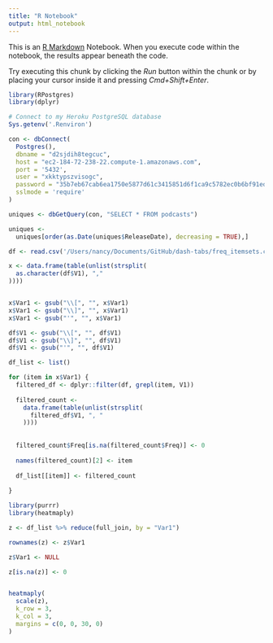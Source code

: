 ```yaml
---
title: "R Notebook"
output: html_notebook
---
```


This is an [R Markdown](http://rmarkdown.rstudio.com) Notebook. When you execute code within the notebook, the results appear beneath the code. 

Try executing this chunk by clicking the *Run* button within the chunk or by placing your cursor inside it and pressing *Cmd+Shift+Enter*. 

```r
library(RPostgres)
library(dplyr)

# Connect to my Heroku PostgreSQL database
Sys.getenv('.Renviron')

con <- dbConnect(
  Postgres(),
  dbname = "d2sjdih8tegcuc",
  host = "ec2-184-72-238-22.compute-1.amazonaws.com",
  port = '5432',
  user = "xkktypszvisogc",
  password = "35b7eb67cab6ea1750e5877d61c3415851d6f1ca9c5782ec0b6bf91ede8acbea",
  sslmode = 'require'
)

uniques <- dbGetQuery(con, "SELECT * FROM podcasts")

uniques <-
  uniques[order(as.Date(uniques$ReleaseDate), decreasing = TRUE),]

```

```r
df <- read.csv('/Users/nancy/Documents/GitHub/dash-tabs/freq_itemsets.csv', header=FALSE)


```

```r
x <- data.frame(table(unlist(strsplit(
  as.character(df$V1), ","
))))


x$Var1 <- gsub("\\[", "", x$Var1)
x$Var1 <- gsub("\\]", "", x$Var1)
x$Var1 <- gsub("'", "", x$Var1)

df$V1 <- gsub("\\[", "", df$V1)
df$V1 <- gsub("\\]", "", df$V1)
df$V1 <- gsub("'", "", df$V1)

df_list <- list()
```


```r
for (item in x$Var1) {
  filtered_df <- dplyr::filter(df, grepl(item, V1))
  
  filtered_count <-
    data.frame(table(unlist(strsplit(
      filtered_df$V1, ", "
    ))))
  
  
  filtered_count$Freq[is.na(filtered_count$Freq)] <- 0
  
  names(filtered_count)[2] <- item
  
  df_list[[item]] <- filtered_count
  
}
```


```r
library(purrr)
library(heatmaply)

z <- df_list %>% reduce(full_join, by = "Var1")

rownames(z) <- z$Var1

z$Var1 <- NULL

z[is.na(z)] <- 0


heatmaply(
  scale(z),
  k_row = 3,
  k_col = 3,
  margins = c(0, 0, 30, 0)
)

```


